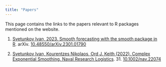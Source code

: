 ```yaml
---
title: "Papers"
---
```


This page contains the links to the papers relevant to R packages mentioned on the website.

1. [Svetunkov Ivan, 2023. Smooth forecasting with the smooth package in R](/files/Svetunkov_(2023)_-_Smooth_forecasting_with_the_smooth_package_in_R.pdf). arXiv. [10.48550/arXiv.2301.01790](https://doi.org/10.48550/arXiv.2301.01790)

2. [Svetunkov Ivan, Kourentzes Nikolaos, Ord J. Keith (2022). Complex Exponential Smoothing. Naval Research Logistics](/files/Svetunkov et al. (2022) - Complex Exponential Smoothing.pdf). 31. [10.1002/nav.22074](https://doi.org/10.1002/nav.22074)

